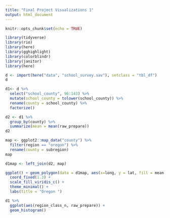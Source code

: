 ---
title: "Final Project Visualizations 1"
output: html_document
---

```{r setup, include=FALSE}
knitr::opts_chunk$set(echo = TRUE)
```

```{r libraries}
library(tidyverse)
library(rio)
library(here)
library(gghighlight)
library(colorblindr)
library(janitor)
library(here)
```

```{r data import}
d <- import(here("data", "school_survey.sav"), setclass = "tbl_df")
d
```


```{r data manip vis 1}
d1<- d %>%
  select("school_county", 96:143) %>%
  mutate(school_county = tolower(school_county)) %>%
  rename(county = school_county) %>%
  factorize()

d2 <- d1 %>%
  group_by(county) %>%
  summarize(mean = mean(raw_prepare))
d2

map <- ggplot2::map_data("county") %>%
  filter(region == "oregon") %>%
  rename(county = subregion)
map

d1map <- left_join(d2, map)

```
```{r vis 1}
ggplot() + geom_polygon(data = d1map, aes(x=long, y = lat, fill = mean, group = group)) + 
  coord_fixed(1.3) + 
  scale_fill_viridis_c() +
  theme_minimal() +
  labs(title = "Oregon ")
```


```{r vis 2}



d1 %>%
  ggplot(aes(region_class_n, raw_prepare)) +
  geom_histogram() 
  
```





